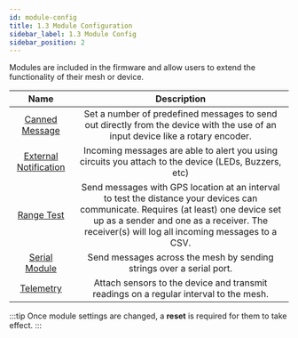 ```yaml
---
id: module-config
title: 1.3 Module Configuration
sidebar_label: 1.3 Module Config
sidebar_position: 2
---
```


Modules are included in the firmware and allow users to extend the functionality of their mesh or device.

| Name | Description |
|:----:|:-----------:|
| [Canned Message](canned-message) | Set a number of predefined messages to send out directly from the device with the use of an input device like a rotary encoder. |
| [External Notification](external-notification) | Incoming messages are able to alert you using circuits you attach to the device (LEDs, Buzzers, etc) |
| [Range Test](range-test) | Send messages with GPS location at an interval to test the distance your devices can communicate. Requires (at least) one device set up as a sender and one as a receiver. The receiver(s) will log all incoming messages to a CSV. |
| [Serial Module](serial) | Send messages across the mesh by sending strings over a serial port. |
| [Telemetry](telemetry) | Attach sensors to the device and transmit readings on a regular interval to the mesh. |

:::tip
Once module settings are changed, a **reset** is required for them to take effect.
:::

